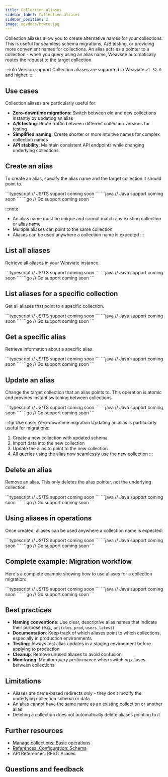 ```yaml
---
title: Collection aliases
sidebar_label: Collection aliases
sidebar_position: 2
image: og/docs/howto.jpg
---
```



Collection aliases allow you to create alternative names for your collections. This is useful for seamless schema migrations, A/B testing, or providing more convenient names for collections. An alias acts as a pointer to a collection - when you query using an alias name, Weaviate automatically routes the request to the target collection.

:::info Version support
Collection aliases are supported in Weaviate `v1.32.0` and higher.
:::

## Use cases

Collection aliases are particularly useful for:

- **Zero-downtime migrations**: Switch between old and new collections instantly by updating an alias
- **A/B testing**: Route traffic between different collection versions for testing
- **Simplified naming**: Create shorter or more intuitive names for complex collection names
- **API stability**: Maintain consistent API endpoints while changing underlying collections

## Create an alias

To create an alias, specify the alias name and the target collection it should point to.

<Tabs groupId="languages">
  <TabItem value="py" label="Python Client v4">
    <FilteredTextBlock
      text={PyCode}
      startMarker="# START CreateAlias"
      endMarker="# END CreateAlias"
      language="py"
    />
  </TabItem>

<TabItem value="js" label="JS/TS Client v3">
  ```typescript // JS/TS support coming soon ```
</TabItem>

<TabItem value="java" label="Java">
  ```java // Java support coming soon ```
</TabItem>

  <TabItem value="go" label="Go">
    ```go
    // Go support coming soon
    ```
  </TabItem>
</Tabs>

:::note

- An alias name must be unique and cannot match any existing collection or alias name
- Multiple aliases can point to the same collection
- Aliases can be used anywhere a collection name is expected
  :::

## List all aliases

Retrieve all aliases in your Weaviate instance.

<Tabs groupId="languages">
  <TabItem value="py" label="Python Client v4">
    <FilteredTextBlock
      text={PyCode}
      startMarker="# START ListAllAliases"
      endMarker="# END ListAllAliases"
      language="py"
    />
  </TabItem>

<TabItem value="js" label="JS/TS Client v3">
  ```typescript // JS/TS support coming soon ```
</TabItem>

<TabItem value="java" label="Java">
  ```java // Java support coming soon ```
</TabItem>

  <TabItem value="go" label="Go">
    ```go
    // Go support coming soon
    ```
  </TabItem>
</Tabs>

## List aliases for a specific collection

Get all aliases that point to a specific collection.

<Tabs groupId="languages">
  <TabItem value="py" label="Python Client v4">
    <FilteredTextBlock
      text={PyCode}
      startMarker="# START ListCollectionAliases"
      endMarker="# END ListCollectionAliases"
      language="py"
    />
  </TabItem>

<TabItem value="js" label="JS/TS Client v3">
  ```typescript // JS/TS support coming soon ```
</TabItem>

<TabItem value="java" label="Java">
  ```java // Java support coming soon ```
</TabItem>

  <TabItem value="go" label="Go">
    ```go
    // Go support coming soon
    ```
  </TabItem>
</Tabs>

## Get a specific alias

Retrieve information about a specific alias.

<Tabs groupId="languages">
  <TabItem value="py" label="Python Client v4">
    <FilteredTextBlock
      text={PyCode}
      startMarker="# START GetAlias"
      endMarker="# END GetAlias"
      language="py"
    />
  </TabItem>

<TabItem value="js" label="JS/TS Client v3">
  ```typescript // JS/TS support coming soon ```
</TabItem>

<TabItem value="java" label="Java">
  ```java // Java support coming soon ```
</TabItem>

  <TabItem value="go" label="Go">
    ```go
    // Go support coming soon
    ```
  </TabItem>
</Tabs>

## Update an alias

Change the target collection that an alias points to. This operation is atomic and provides instant switching between collections.

<Tabs groupId="languages">
  <TabItem value="py" label="Python Client v4">
    <FilteredTextBlock
      text={PyCode}
      startMarker="# START UpdateAlias"
      endMarker="# END UpdateAlias"
      language="py"
    />
  </TabItem>

<TabItem value="js" label="JS/TS Client v3">
  ```typescript // JS/TS support coming soon ```
</TabItem>

<TabItem value="java" label="Java">
  ```java // Java support coming soon ```
</TabItem>

  <TabItem value="go" label="Go">
    ```go
    // Go support coming soon
    ```
  </TabItem>
</Tabs>

:::tip Use case: Zero-downtime migration
Updating an alias is particularly useful for migrations:

1. Create a new collection with updated schema
2. Import data into the new collection
3. Update the alias to point to the new collection
4. All queries using the alias now seamlessly use the new collection
   :::

## Delete an alias

Remove an alias. This only deletes the alias pointer, not the underlying collection.

<Tabs groupId="languages">
  <TabItem value="py" label="Python Client v4">
    <FilteredTextBlock
      text={PyCode}
      startMarker="# START DeleteAlias"
      endMarker="# END DeleteAlias"
      language="py"
    />
  </TabItem>

<TabItem value="js" label="JS/TS Client v3">
  ```typescript // JS/TS support coming soon ```
</TabItem>

<TabItem value="java" label="Java">
  ```java // Java support coming soon ```
</TabItem>

  <TabItem value="go" label="Go">
    ```go
    // Go support coming soon
    ```
  </TabItem>
</Tabs>

## Using aliases in operations

Once created, aliases can be used anywhere a collection name is expected:

<Tabs groupId="languages">
  <TabItem value="py" label="Python Client v4">
    <FilteredTextBlock
      text={PyCode}
      startMarker="# START UseAlias"
      endMarker="# END UseAlias"
      language="py"
    />
  </TabItem>

<TabItem value="js" label="JS/TS Client v3">
  ```typescript // JS/TS support coming soon ```
</TabItem>

<TabItem value="java" label="Java">
  ```java // Java support coming soon ```
</TabItem>

  <TabItem value="go" label="Go">
    ```go
    // Go support coming soon
    ```
  </TabItem>
</Tabs>

## Complete example: Migration workflow

Here's a complete example showing how to use aliases for a collection migration:

<Tabs groupId="languages">
  <TabItem value="py" label="Python Client v4">
    <FilteredTextBlock
      text={PyCode}
      startMarker="# START MigrationExample"
      endMarker="# END MigrationExample"
      language="py"
    />
  </TabItem>

<TabItem value="js" label="JS/TS Client v3">
  ```typescript // JS/TS support coming soon ```
</TabItem>

<TabItem value="java" label="Java">
  ```java // Java support coming soon ```
</TabItem>

  <TabItem value="go" label="Go">
    ```go
    // Go support coming soon
    ```
  </TabItem>
</Tabs>

## Best practices

- **Naming conventions**: Use clear, descriptive alias names that indicate their purpose (e.g., `articles_prod`, `users_latest`)
- **Documentation**: Keep track of which aliases point to which collections, especially in production environments
- **Testing**: Always test alias updates in a staging environment before applying to production
- **Cleanup**: Remove unused aliases to avoid confusion
- **Monitoring**: Monitor query performance when switching aliases between collections

## Limitations

- Aliases are name-based redirects only - they don't modify the underlying collection schema or data
- An alias cannot have the same name as an existing collection or another alias
- Deleting a collection does not automatically delete aliases pointing to it

## Further resources

- [Manage collections: Basic operations](./collection-operations.mdx)
- [References: Configuration: Schema](/weaviate/config-refs/schema)
- <SkipLink href="/weaviate/api/rest#tag/aliases">
    API References: REST: Aliases
  </SkipLink>

## Questions and feedback


<DocsFeedback />
